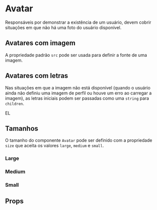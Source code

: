 
<Meta title="Atoms/Avatar" component={Avatar} />

<style>{`
  .flex-container {
    margin: 0 auto;
    display: flex;
    justify-content: center;
    margin: 36px;
  }
`}</style>

# Avatar

<Description>
    Responsáveis por demonstrar a existência de um usuário, devem cobrir situações em que não há uma foto do usuário disponível.
</Description>

<div className="flex-container">
    <Avatar size="medium" src="https://images.unsplash.com/photo-1438761681033-6461ffad8d80?ixlib=rb-0.3.5&q=80&fm=jpg&crop=faces&fit=crop&h=200&w=200&s=046c29138c1335ef8edee7daf521ba50" />
</div>

## Avatares com imagem

A propriedade padrão `src` pode ser usada para definir a fonte de uma imagem. 

<Canvas>
    <Story name="Avatar with Image">
        <Avatar size="medium" src="https://images.unsplash.com/photo-1438761681033-6461ffad8d80?ixlib=rb-0.3.5&q=80&fm=jpg&crop=faces&fit=crop&h=200&w=200&s=046c29138c1335ef8edee7daf521ba50" />
    </Story>
</Canvas>

## Avatares com letras

Nas situações em que a imagem não está disponível (quando o usuário ainda não definiu uma imagem de perfil ou houve um erro ao carregar a imagem), as letras iniciais podem ser passadas como uma `string` para `children`.

<Canvas>
    <Story name="Avatar without Image">
        <Avatar size="medium">EL</Avatar>
    </Story>
</Canvas>

## Tamanhos

O tamanho do componente `Avatar` pode ser definido com a propriedade `size` que aceita os valores `large`, `medium` e `small`.

### Large

<Canvas>
    <Story name="Avatar (Large)">
        <Avatar size="large" src="https://images.unsplash.com/photo-1438761681033-6461ffad8d80?ixlib=rb-0.3.5&q=80&fm=jpg&crop=faces&fit=crop&h=200&w=200&s=046c29138c1335ef8edee7daf521ba50" />
    </Story>
</Canvas>

### Medium

<Canvas>
    <Story name="Avatar (Medium)">
        <Avatar size="medium" src="https://images.unsplash.com/photo-1438761681033-6461ffad8d80?ixlib=rb-0.3.5&q=80&fm=jpg&crop=faces&fit=crop&h=200&w=200&s=046c29138c1335ef8edee7daf521ba50" />
    </Story>
</Canvas>

### Small

<Canvas>
    <Story name="Avatar (Small)">
        <Avatar size="small" src="https://images.unsplash.com/photo-1438761681033-6461ffad8d80?ixlib=rb-0.3.5&q=80&fm=jpg&crop=faces&fit=crop&h=200&w=200&s=046c29138c1335ef8edee7daf521ba50" />
    </Story>
</Canvas>

## Props

<ArgsTable of={Avatar} />
